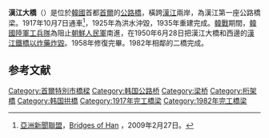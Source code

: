 {{Infobox  Korean name
|img=Hangang Railway Bridge.jpg
|caption=後為漢江大橋
|hangul=  한강대교
|hanja= 漢江大橋
|rr=Hangang Daegyo
|mr=Hangang Taegyo
}}
'''漢江大橋'''（{{kor|諺=한강대교|名=南|漢=漢江大橋|羅=Hangang Daegyo}}）是位於[[韓國|韓國]]首都[[首爾|首爾]]的[[公路|公路]][[橋|橋]]，橫跨[[漢江_(韓國)|漢江]]兩岸，為漢江第一座公路橋梁。1917年10月7日通車<ref>[[亞洲新聞聯盟|亞洲新聞聯盟]]，[http://www.asianewsnet.net/news.php?sec=11&id=4260 Bridges of Han] {{webarchive|url=https://web.archive.org/web/20110615161628/http://www.asianewsnet.net/news.php?sec=11&id=4260 |date=2011-06-15 }}，2009年2月27日。</ref>，1925年為洪水沖毀，1935年重建完成。[[韓戰|韓戰]]期間，[[韓國陸軍|韓國陸軍]][[工兵隊|工兵隊]]為阻止[[朝鮮人民軍|朝鮮人民軍]]南進，在1950年6月28日把漢江大橋和西邊的[[漢江鐵橋|漢江鐵橋]][[漢江大橋爆破事件|以炸藥炸毀]]。1958年修復完畢。1982年相鄰的二橋完成。

==参考文献==
<div class="references-small">
<references></references>
</div>

{{汉江大桥}}

[[Category:首爾特別市橋樑|Category:首爾特別市橋樑]]
[[Category:韩国公路桥|Category:韩国公路桥]]
[[Category:梁桥|Category:梁桥]]
[[Category:桁架橋|Category:桁架橋]]
[[Category:韩国拱橋|Category:韩国拱橋]]
[[Category:1917年完工橋梁|Category:1917年完工橋梁]]
[[Category:1982年完工橋梁|Category:1982年完工橋梁]]